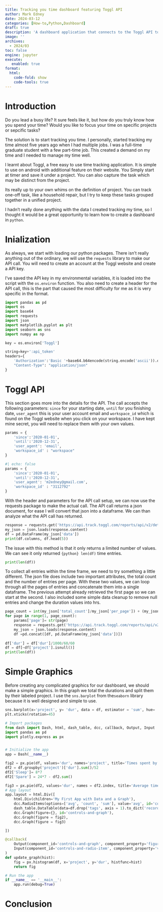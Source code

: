 ```yaml
---
title: Tracking you time dashboard featuring Toggl API
author: Mark Edney
date: 2024-03-12
categories: [How-to,Python,Dashboard]
draft: true
description: 'A dashboard application that connects to the Toggl API to display tracked time.'
image: ''
archives:
  - 2024/03
toc: false
engine: jupyter
execute:
   enabled: true
format:
  html:
    code-fold: show
    code-tools: true
---
```


# Introduction

Do you lead a busy life? It sure feels like it, but how do you truly
know how you spend your time? Would you like to focus your time on
specific projects or sepcific tasks?

The solution is to start tracking you time. I personally, started
tracking my time almost five years ago when I had multiple jobs. I was a
full-time graduate student with a few part-time job. This created a demand
on my time and I needed to manage my time well.

I learnt about Toggl, a free easy to use time tracking application. It
is simple to use on android with additional feature on their website. You
Simply start at timer and save it under a project. You can also capture the
task which may be distinct from the project. 

Its really up to your own whims on the definition of project. You can track
one-off task, like a household repair, but I try to keep these tasks grouped together
in a unified project. 

I hadn't really done anything with the data I created tracking my time,
so I thought it would be a great opportunity to learn how to create a
dashboard in `python`.

# Inialization

As always, we start with loading our python packages. There isn't really
anything out of the ordinary, we will use the `requests` library to make
our API call. You will need to create an account at the Toggl website
and create a API key.

I've saved the API key in my environmental variables, it is loaded into
the script with the `os.environ` function. You also need to create a
header for the API call, this is the part that caused the most
difficulty for me as it is very specific in the format.

```python
import pandas as pd
import os
import base64
import requests
import json
import matplotlib.pyplot as plt
import seaborn as sns
import numpy as np

key = os.environ['Toggl']

string=key+':api_token'
headers={
    'Authorization':'Basic '+base64.b64encode(string.encode('ascii')).decode('utf-8'),
    "Content-Type": "application/json"   
}
```

# Toggl API

This section goes more into the details for the API. The call accepts
the following parameters: `since` for your starting date, `until` for
you finishing date, `user_agent` this is your user account email and
`workspace_id` which is found on the Toggl website when you click on
your workspace. I have kept mine secret, you will need to replace them
with your own values.

```python
params = {
    'since':'2020-01-01',
    'until':'2020-12-31',
    'user_agent': 'email',
    'workspace_id' : "workspace"
}
```

```python
#| echo: false
params = {
    'since':'2020-01-01',
    'until':'2020-12-31',
    'user_agent': 'm2edney@gmail.com',
    'workspace_id' : "3112792"
}
```

With the header and parameters for the API call setup, we can now use
the requests package to make the actual call. The API call returns a
json document, for ease I will convert that json into a dataframe. We
can than analyze what the API call has returned.

```python

response = requests.get('https://api.track.toggl.com/reports/api/v2/details', headers = headers, params= params)
my_json = json.loads(response.content)
df = pd.DataFrame(my_json['data'])
print(df.columns, df.head(5))
```

The issue with this method is that it only returns a limited number of
values. We can see it only returned `{python} len(df)` time entries.

```python
print(len(df))
```

To collect all entries within the time frame, we need to try something a
little different. The json file does include two important attributes, the total count
and the number of entries per page. With these two values, we can loop through all 
the pages of entries and concatenate them into a single dataframe. The previous attempt
already retrieved the first page so we can start at the second. I also included some
simple data cleanup to remove null entries and change the duration values into hrs. 

```python
page_count = int(my_json['total_count']/my_json['per_page']) + (my_json['total_count'] % my_json['per_page'] > 0)
for page in range(1, page_count):
    params['page']= str(page)
    response = requests.get('https://api.track.toggl.com/reports/api/v2/details', headers = headers, params= params)
    my_json = json.loads(response.content)
    df =pd.concat([df, pd.DataFrame(my_json['data'])])
    
df['dur'] = df['dur']/1000/60/60
df = df[~df['project'].isnull()]
print(len(df))
```

# Simple Graphics

Before creating any complicated graphics for our dashboard, we should make a simple
graphics. In this graph we total the durations and split them by their labeled 
project. I use the `sns.barplot` from the`seaborn` library because it is well designed
and simple to use. 

```python
sns.barplot(x='project', y= 'dur', data = df, estimator = 'sum', hue= 'project')
plt.xticks(rotation=45)
```

```python
# Import packages
from dash import Dash, html, dash_table, dcc, callback, Output, Input
import pandas as pd
import plotly.express as px


# Initialize the app
app = Dash(__name__)

fig2 = px.pie(df, values='dur', names='project', title='Times spent by Project')
df2 = df.groupby('project')['dur'].sum()/52
df2['Sleep']= 8*7
df2['Spare'] = 24*7 - df2.sum()

fig3 = px.pie(df2, values='dur', names = df2.index, title='Average time spent every month')
# App layout
app.layout = html.Div([
    html.Div(children='My First App with Data and a Graph'),
    dcc.RadioItems(options=['avg', 'count', 'sum'], value='avg', id='controls-and-radio-item'),
    dash_table.DataTable(data=df.drop('tags', axis = 1).to_dict('records'), page_size=10),
    dcc.Graph(figure={}, id='controls-and-graph'),
    dcc.Graph(figure = fig2),
    dcc.Graph(figure = fig3)

])

@callback(
    Output(component_id='controls-and-graph', component_property='figure'),
    Input(component_id='controls-and-radio-item', component_property='value')
)
def update_graph(hist):
    fig = px.histogram(df, x='project', y='dur', histfunc=hist)
    return fig

# Run the app
if __name__ == '__main__':
    app.run(debug=True)
```
# Conclusion

